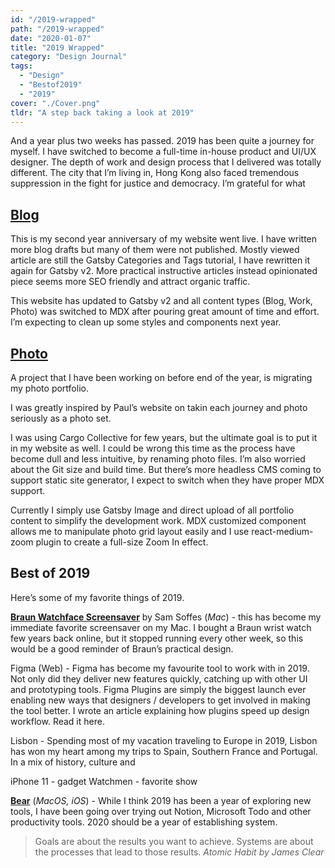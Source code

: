 ```yaml
---
id: "/2019-wrapped"
path: "/2019-wrapped"
date: "2020-01-07"
title: "2019 Wrapped"
category: "Design Journal"
tags:
  - "Design"
  - "Bestof2019"
  - "2019"
cover: "./Cover.png"
tldr: "A step back taking a look at 2019"
---
```


And a year plus two weeks has passed. 2019 has been quite a journey for myself. I have switched to become a full-time in-house product and UI/UX designer. The depth of work and design process that I delivered was totally different. The city that I’m living in, Hong Kong also faced tremendous suppression in the fight for justice and democracy. I’m grateful for what 

## [Blog](http://www.desktopofsamuel.com/blog)
This is my second year anniversary of my website went live. I have written more blog drafts but many of them were not published. Mostly viewed article are still the Gatsby Categories and Tags tutorial, I have rewritten it again for Gatsby v2. More practical instructive articles instead opinionated piece seems more SEO friendly and attract organic traffic.

This website has updated to Gatsby v2 and all content types (Blog, Work, Photo) was switched to MDX after pouring great amount of time and effort. I’m expecting to clean up some styles and components next year. 


## [Photo](http://www.desktopofsamuel.com/photo)
A project that I have been working on before end of the year, is migrating my photo portfolio. 

I was greatly inspired by Paul’s website on takin each journey and photo seriously as a photo set. 

I was using Cargo Collective for few years, but the ultimate goal is to put it in my website as well. I could be wrong this time as the process have become dull and less intuitive, by renaming photo files. I’m also worried about the Git size and build time. But there’s more headless CMS coming to support static site generator, I expect to switch when they have proper MDX support. 

Currently I simply use Gatsby Image and direct upload of all portfolio content to simplify the development work. MDX customized component allows me to manipulate photo grid layout easily and I use react-medium-zoom plugin to create a full-size Zoom In effect. 

## Best of 2019

Here’s some of my favorite things of 2019.


[**Braun Watchface Screensaver**](https://github.com/soffes/Clock.saver?ref=desktopofsamuel) by Sam Soffes (*Mac*) - this has become my immediate favorite screensaver on my Mac. I bought a Braun wrist watch few years back online, but it stopped running every other week, so this would be a good reminder of Braun’s practical design.

Figma (Web) - Figma has become my favourite tool to work with in 2019. Not only did they deliver new features quickly, catching up with other UI and prototyping tools. Figma Plugins are simply the biggest launch ever enabling new ways that designers / developers to get involved in making the tool better. I wrote an article explaining how plugins speed up design workflow. Read it here. 

Lisbon - Spending most of my vacation traveling to Europe in 2019,  Lisbon has won my heart among my trips to Spain, Southern France and Portugal. In a mix of history, culture and 

iPhone 11 - gadget
Watchmen - favorite show 

[**Bear**](https://bear.app/) (*MacOS, iOS*) - While I think 2019 has been a year of exploring new tools, I have been going over trying out Notion, Microsoft Todo and other productivity tools. 2020 should be a year of establishing system.

>Goals are about the results you want to achieve. Systems are about the processes that lead to those results.
<cite>Atomic Habit by James Clear</cite>

